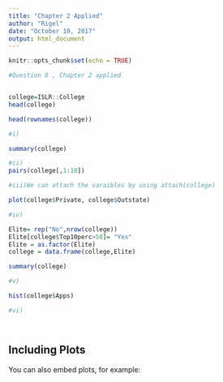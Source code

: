 ```yaml
---
title: "Chapter 2 Applied"
author: "Rigel"
date: "October 19, 2017"
output: html_document
---
```


```r
knitr::opts_chunk$set(echo = TRUE)
```



```r

#Question 8 , Chapter 2 applied


college=ISLR::College
head(college)

head(rownames(college))

#i)

summary(college)

#ii)
pairs(college[,1:10])

#iii)We can attach the varaibles by using attach(college)

plot(college$Private, college$Outstate)

#iv) 

Elite= rep("No",nrow(college))
Elite[college$Top10perc>50]= "Yes"
Elite = as.factor(Elite)
college = data.frame(college,Elite)

summary(college)

#v)

hist(college$Apps)

#vi) 




```

## Including Plots

You can also embed plots, for example:

